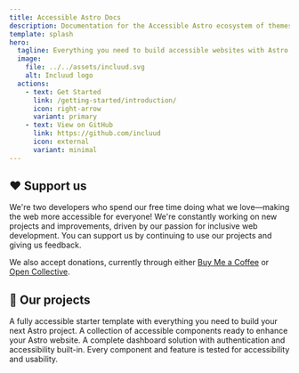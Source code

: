 ```yaml
---
title: Accessible Astro Docs
description: Documentation for the Accessible Astro ecosystem of themes and components.
template: splash
hero:
  tagline: Everything you need to build accessible websites with Astro
  image:
    file: ../../assets/incluud.svg
    alt: Incluud logo
  actions:
    - text: Get Started
      link: /getting-started/introduction/
      icon: right-arrow
      variant: primary
    - text: View on GitHub
      link: https://github.com/incluud
      icon: external
      variant: minimal
---
```



## ❤️ Support us

We're two developers who spend our free time doing what we love—making the web more accessible for everyone! We're constantly working on new projects and improvements, driven by our passion for inclusive web development. You can support us by continuing to use our projects and giving us feedback.

We also accept donations, currently through either [Buy Me a Coffee](https://www.buymeacoffee.com/markteekman) or [Open Collective](https://opencollective.com/incluud).

## 🚀 Our projects

<CardGrid stagger>
  <Card
    title="Accessible Astro Starter"
    icon="rocket"
  >
    A fully accessible starter template with everything you need to build your
    next Astro project.
  </Card>
  <Card
    title="Accessible Components"
    icon="puzzle"
  >
    A collection of accessible components ready to enhance your Astro website.
  </Card>
  <Card
    title="Accessible Dashboard"
    icon="setting"
  >
    A complete dashboard solution with authentication and accessibility
    built-in.
  </Card>
  <Card
    title="Built for Everyone"
    icon="accessibility"
  >
    Every component and feature is tested for accessibility and usability.
  </Card>
</CardGrid>

